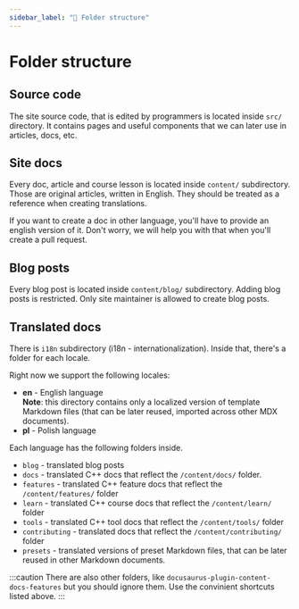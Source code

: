 ```yaml
---
sidebar_label: "📂 Folder structure"
---
```


# Folder structure

## Source code

The site source code, that is edited by programmers
is located inside `src/` directory. It contains pages
and useful components that we can later use in articles, docs, etc.

## Site docs

Every doc, article and course lesson is located
inside `content/` subdirectory. Those are original articles,
written in English. They should be treated as a reference
when creating translations.

If you want to create a doc in other language, you'll
have to provide an english version of it. Don't worry,
we will help you with that when you'll create a pull request.

## Blog posts

Every blog post is located inside `content/blog/` subdirectory.
Adding blog posts is restricted. Only site maintainer
is allowed to create blog posts.

## Translated docs

There is `i18n` subdirectory (i18n - internationalization).
Inside that, there's a folder for each locale.

Right now we support the following locales:
- **en** - English language  
**Note**: this directory contains only a localized version of
template Markdown files (that can be later reused, imported across other MDX documents).
- **pl** - Polish language

Each language has the following folders inside.

- `blog` - translated blog posts
- `docs` - translated C++ docs that reflect the `/content/docs/` folder.
- `features` - translated C++ feature docs that reflect the `/content/features/` folder
- `learn` - translated C++ course docs that reflect the `/content/learn/` folder
- `tools` - translated C++ tool docs that reflect the `/content/tools/` folder
- `contributing` - translated docs that reflect the `/content/contributing/` folder
- `presets` - translated versions of preset Markdown files, that can be later reused in other Markdown documents.

:::caution
There are also other folders, like `docusaurus-plugin-content-docs-features` but you should ignore them.
Use the convinient shortcuts listed above.
:::
